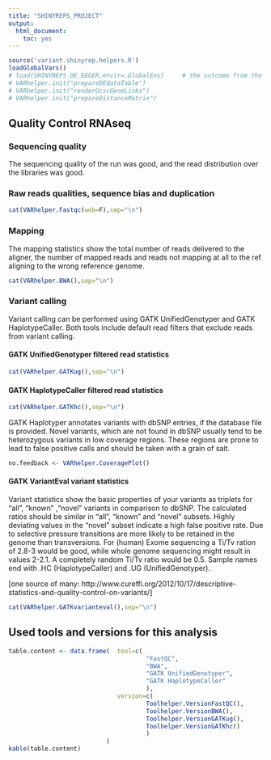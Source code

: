 ```yaml
---
title: "SHINYREPS_PROJECT"
output:
  html_document:
    toc: yes
---
```


```r
source('variant.shinyrep.helpers.R')
loadGlobalVars()
# load(SHINYREPS_DE_EDGER,envir=.GlobalEnv)		# the outcome from the DE analysis
# VARhelper.init("prepareDEdataTable")
# VARhelper.init("renderUcscGeneLinks")
# VARhelper.init("prepareDistanceMatrix")
``` 

## Quality Control RNAseq ##

### Sequencing quality ###
The sequencing quality of the run was good, and the read distribution over the libraries was good.

### Raw reads qualities, sequence bias and duplication
```r
cat(VARhelper.Fastqc(web=F),sep="\n")
```

### Mapping
The mapping statistics show the total number of reads delivered to the aligner, the number of mapped reads and reads not mapping at all to the ref aligning to the wrong reference genome.

```r
cat(VARhelper.BWA(),sep="\n")
```

### Variant calling
Variant calling can be performed using GATK UnifiedGenotyper and GATK HaplotypeCaller.
Both tools include default read filters that exclude reads from variant calling.

#### GATK UnifiedGenotyper filtered read statistics
```r
cat(VARhelper.GATKug(),sep="\n")
```

#### GATK HaplotypeCaller filtered read statistics

```r
cat(VARhelper.GATKhc(),sep="\n")
```

GATK Haplotyper annotates variants with dbSNP entries, if the database file is provided. Novel variants, which are not found in dbSNP usually tend to be heterozygous variants in low coverage regions.
These regions are prone to lead to false positive calls and should be taken with a grain of salt.

```r
no.feedback <- VARhelper.CoveragePlot()
```



#### GATK VariantEval variant statistics
Variant statistics show the basic properties of your variants as triplets for "all", "known" ,"novel" variants in comparison to dbSNP.
The calculated ratios should be similar in "all", "known" and "novel" subsets. Highly deviating values in the "novel" subset indicate a high false positive rate.
Due to selective pressure transitions are more likely to be retained in the genome than transversions.
For (human) Exome sequencing a Ti/Tv ration of 2.8-3 would be good, while whole genome sequencing might result in values 2-2.1. A completely random Ti/Tv ratio would be 0.5.
Sample names end with .HC (HaplotypeCaller) and .UG (UnifiedGenotyper).

[one source of many: http://www.cureffi.org/2012/10/17/descriptive-statistics-and-quality-control-on-variants/]

```r
cat(VARhelper.GATKvarianteval(),sep="\n")
```

## Used tools and versions for this analysis

```r
table.content <- data.frame(  tool=c(
									  "FastQC",
									  "BWA",
									  "GATK UnifiedGenotyper",
									  "GATK HaplotypeCaller"
									  ),
							  version=c(
									  Toolhelper.VersionFastQC(),
									  Toolhelper.VersionBWA(),
									  Toolhelper.VersionGATKug(),
									  Toolhelper.VersionGATKhc()
									  )
						   )
kable(table.content)

```

